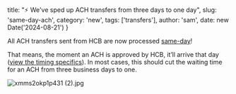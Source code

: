 
  title: "⚡ We've sped up ACH transfers from three days to one day",
  slug: 'same-day-ach',
  category: 'new',
  tags: ['transfers'],
  author: 'sam',
  date: new Date('2024-08-21')
}

<Post meta={meta}>

All ACH transfers sent from HCB are now processed [same-day](https://en.wikipedia.org/wiki/ACH_Network#Same-day_ACH)!

That means, the moment an ACH is approved by HCB, it’ll arrive that day ([view the timing specifics](https://column.com/docs/ach/timing#same-day-timing)). In most cases, this should cut the waiting time for an ACH from three business days to one.

![xmms2okp1p431 (2).jpg](https://cloud.headwayapp.co/changelogs_images/images/big/000/132/595-75e17dc2716a09be1af6c63a6b5c9857cb445c11.jpg)

</Post>
